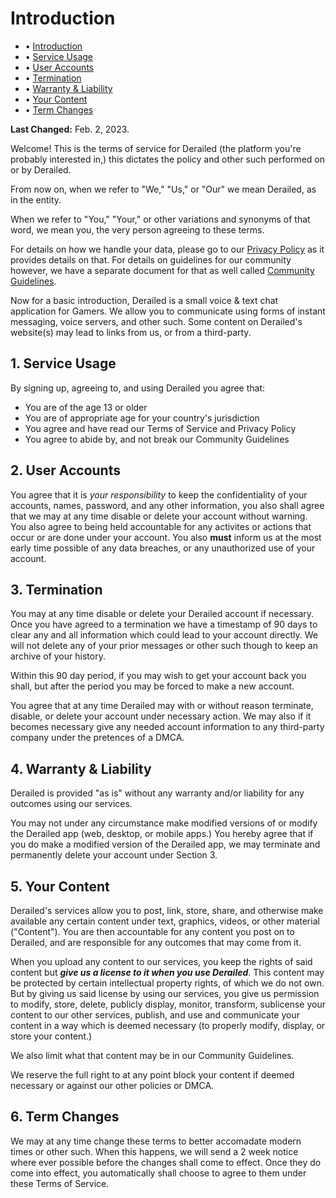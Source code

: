 # Introduction


- • [Introduction](#introduction)
- • [Service Usage](#service-usage)
- • [User Accounts](#user-accounts)
- • [Termination](#termination)
- • [Warranty & Liability](#warranty-&-liability)
- • [Your Content](#your-content)
- • [Term Changes](#term-changes)


**Last Changed:** Feb. 2, 2023.

Welcome! This is the terms of service for Derailed (the platform you're probably interested in,)
this dictates the policy and other such performed on or by Derailed.

From now on, when we refer to "We," "Us," or "Our" we mean Derailed, as in the entity.

When we refer to "You," "Your," or other variations and synonyms of that word, we mean you, 
the very person agreeing to these terms.

For details on how we handle your data, please go to our [Privacy Policy](./privacy) as 
it provides details on that.
For details on guidelines for our community however, we have a separate document for that
as well called [Community Guidelines](./community-guidelines).

Now for a basic introduction, Derailed is a small voice & text chat application for Gamers.
We allow you to communicate using forms of instant messaging, voice servers, and other such.
Some content on Derailed's website(s) may lead to links from us, or from a third-party.

## 1. Service Usage

By signing up, agreeing to, and using Derailed you agree that:

- You are of the age 13 or older
- You are of appropriate age for your country's jurisdiction
- You agree and have read our Terms of Service and Privacy Policy
- You agree to abide by, and not break our Community Guidelines

## 2. User Accounts

You agree that it is *your responsibility* to keep the confidentiality of your accounts, 
names, password, and any other information, you also shall agree that we may at any time disable 
or delete your account without warning.
You also agree to being held accountable for any activites or actions that occur or are 
done under your account.
You also **must** inform us at the most early time possible of any data breaches, 
or any unauthorized use of your account.

## 3. Termination

You may at any time disable or delete your Derailed account if necessary.
Once you have agreed to a termination we have a timestamp of 90 days to clear 
any and all information which could lead to your account directly.
We will not delete any of your prior messages or other such though to keep an archive of your history.

Within this 90 day period, if you may wish to get your account back you shall,
but after the period you may be forced to make a new account.

You agree that at any time Derailed may with or without reason terminate, disable, 
or delete your account under necessary action.
We may also if it becomes necessary give any needed account information to any third-party company under 
the pretences of a DMCA.

## 4. Warranty & Liability

Derailed is provided "as is" without any warranty and/or liability for any outcomes using our services.

You may not under any circumstance make modified versions of or modify the Derailed app (web, desktop, or mobile apps.)
You hereby agree that if you do make a modified version of the Derailed app, we may terminate and permanently delete your account under Section 3.

## 5. **Your** Content

Derailed's services allow you to post, link, store, share, and otherwise make available any certain content
under text, graphics, videos, or other material ("Content"). You are then accountable for any content you post
on to Derailed, and are responsible for any outcomes that may come from it.

When you upload any content to our services, you keep the rights of said content but **_give us a license to it when you use Derailed_**.
This content may be protected by certain intellectual property rights, of which we do not own. But by giving us said license by using our services,
you give us permission to modify, store, delete, publicly display, monitor, transform, sublicense your content to our other services, publish, and
use and communicate your content in a way which is deemed necessary (to properly modify, display, or store your content.)

We also limit what that content may be in our Community Guidelines.

We reserve the full right to at any point block your content if deemed necessary or against our other policies or DMCA.

## 6. Term Changes

We may at any time change these terms to better accomadate modern times or other such.
When this happens, we will send a 2 week notice where ever possible before the changes shall come to effect.
Once they do come into effect, you automatically shall choose to agree to them under these Terms of Service.
